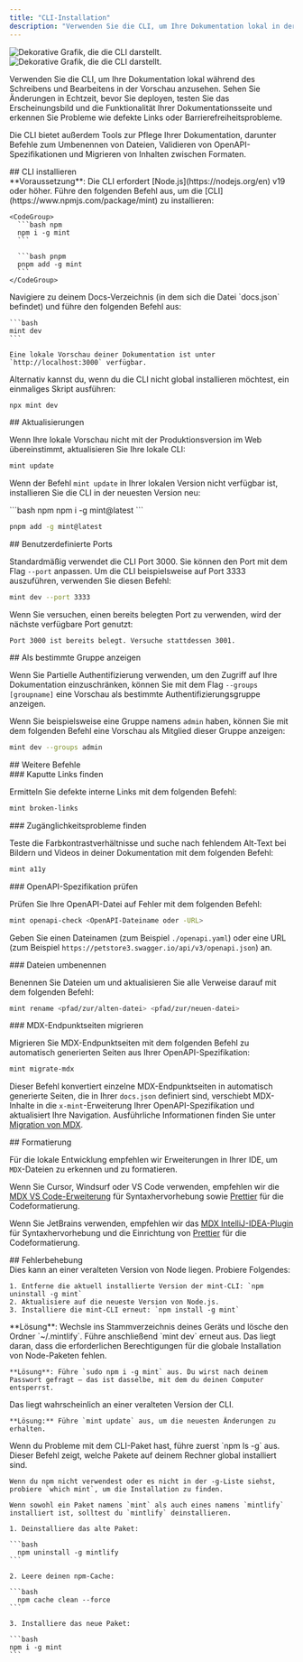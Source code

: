 ```yaml
---
title: "CLI-Installation"
description: "Verwenden Sie die CLI, um Ihre Dokumentation lokal in der Vorschau anzusehen und zu verwalten"
---
```


<img className="block dark:hidden my-0 pointer-events-none" src="/images/installation/local-development-light.png" alt="Dekorative Grafik, die die CLI darstellt." />

<img className="hidden dark:block my-0 pointer-events-none" src="/images/installation/local-development-dark.png" alt="Dekorative Grafik, die die CLI darstellt." />

Verwenden Sie die CLI, um Ihre Dokumentation lokal während des Schreibens und Bearbeitens in der Vorschau anzusehen. Sehen Sie Änderungen in Echtzeit, bevor Sie deployen, testen Sie das Erscheinungsbild und die Funktionalität Ihrer Dokumentationsseite und erkennen Sie Probleme wie defekte Links oder Barrierefreiheitsprobleme.

Die CLI bietet außerdem Tools zur Pflege Ihrer Dokumentation, darunter Befehle zum Umbenennen von Dateien, Validieren von OpenAPI-Spezifikationen und Migrieren von Inhalten zwischen Formaten.

<div id="install-the-cli">
  ## CLI installieren
</div>

<Info>
  **Voraussetzung**: Die CLI erfordert [Node.js](https://nodejs.org/en) v19 oder höher.
</Info>

<Steps>
  <Step title="CLI installieren">
    Führe den folgenden Befehl aus, um die [CLI](https://www.npmjs.com/package/mint) zu installieren:

    <CodeGroup>
      ```bash npm
      npm i -g mint
      ```

      ```bash pnpm
      pnpm add -g mint
      ```
    </CodeGroup>
  </Step>

  <Step title="Lokal prüfen">
    Navigiere zu deinem Docs-Verzeichnis (in dem sich die Datei `docs.json` befindet) und führe den folgenden Befehl aus:

    ```bash
    mint dev
    ```

    Eine lokale Vorschau deiner Dokumentation ist unter `http://localhost:3000` verfügbar.
  </Step>
</Steps>

Alternativ kannst du, wenn du die CLI nicht global installieren möchtest, ein einmaliges Skript ausführen:

```bash
npx mint dev
```

<div id="updates">
  ## Aktualisierungen
</div>

Wenn Ihre lokale Vorschau nicht mit der Produktionsversion im Web übereinstimmt, aktualisieren Sie Ihre lokale CLI:

```bash
mint update
```

Wenn der Befehl `mint update` in Ihrer lokalen Version nicht verfügbar ist, installieren Sie die CLI in der neuesten Version neu:

<CodeGroup>
  ```bash npm
  npm i -g mint@latest
  ```

  ```bash pnpm
  pnpm add -g mint@latest
  ```
</CodeGroup>

<div id="custom-ports">
  ## Benutzerdefinierte Ports
</div>

Standardmäßig verwendet die CLI Port 3000. Sie können den Port mit dem Flag `--port` anpassen. Um die CLI beispielsweise auf Port 3333 auszuführen, verwenden Sie diesen Befehl:

```bash
mint dev --port 3333
```

Wenn Sie versuchen, einen bereits belegten Port zu verwenden, wird der nächste verfügbare Port genutzt:

```mdx
Port 3000 ist bereits belegt. Versuche stattdessen 3001.
```

<div id="preview-as-a-specific-group">
  ## Als bestimmte Gruppe anzeigen
</div>

Wenn Sie Partielle Authentifizierung verwenden, um den Zugriff auf Ihre Dokumentation einzuschränken, können Sie mit dem Flag `--groups [groupname]` eine Vorschau als bestimmte Authentifizierungsgruppe anzeigen.

Wenn Sie beispielsweise eine Gruppe namens `admin` haben, können Sie mit dem folgenden Befehl eine Vorschau als Mitglied dieser Gruppe anzeigen:

```bash
mint dev --groups admin
```

<div id="additional-commands">
  ## Weitere Befehle
</div>

<div id="find-broken-links">
  ### Kaputte Links finden
</div>

Ermitteln Sie defekte interne Links mit dem folgenden Befehl:

```bash
mint broken-links
```

<div id="find-accessibility-issues">
  ### Zugänglichkeitsprobleme finden
</div>

Teste die Farbkontrastverhältnisse und suche nach fehlendem Alt-Text bei Bildern und Videos in deiner Dokumentation mit dem folgenden Befehl:

```bash
mint a11y
```

<div id="check-openapi-spec">
  ### OpenAPI-Spezifikation prüfen
</div>

Prüfen Sie Ihre OpenAPI-Datei auf Fehler mit dem folgenden Befehl:

```bash
mint openapi-check <OpenAPI-Dateiname oder -URL>
```

Geben Sie einen Dateinamen (zum Beispiel `./openapi.yaml`) oder eine URL (zum Beispiel `https://petstore3.swagger.io/api/v3/openapi.json`) an.

<div id="rename-files">
  ### Dateien umbenennen
</div>

Benennen Sie Dateien um und aktualisieren Sie alle Verweise darauf mit dem folgenden Befehl:

```bash
mint rename <pfad/zur/alten-datei> <pfad/zur/neuen-datei>
```

<div id="migrate-mdx-endpoint-pages">
  ### MDX-Endpunktseiten migrieren
</div>

Migrieren Sie MDX-Endpunktseiten mit dem folgenden Befehl zu automatisch generierten Seiten aus Ihrer OpenAPI-Spezifikation:

```bash
mint migrate-mdx
```

Dieser Befehl konvertiert einzelne MDX-Endpunktseiten in automatisch generierte Seiten, die in Ihrer `docs.json` definiert sind, verschiebt MDX-Inhalte in die `x-mint`-Erweiterung Ihrer OpenAPI-Spezifikation und aktualisiert Ihre Navigation. Ausführliche Informationen finden Sie unter [Migration von MDX](/de/guides/migrating-from-mdx).

<div id="formatting">
  ## Formatierung
</div>

Für die lokale Entwicklung empfehlen wir Erweiterungen in Ihrer IDE, um `MDX`-Dateien zu erkennen und zu formatieren.

Wenn Sie Cursor, Windsurf oder VS Code verwenden, empfehlen wir die [MDX VS Code-Erweiterung](https://marketplace.visualstudio.com/items?itemName=unifiedjs.vscode-mdx) für Syntaxhervorhebung sowie [Prettier](https://marketplace.visualstudio.com/items?itemName=esbenp.prettier-vscode) für die Codeformatierung.

Wenn Sie JetBrains verwenden, empfehlen wir das [MDX IntelliJ-IDEA-Plugin](https://plugins.jetbrains.com/plugin/14944-mdx) für Syntaxhervorhebung und die Einrichtung von [Prettier](https://prettier.io/docs/webstorm) für die Codeformatierung.

<div id="troubleshooting">
  ## Fehlerbehebung
</div>

<AccordionGroup>
  <Accordion title="Fehler: Das Modul &#x22;sharp&#x22; konnte mit der darwin-arm64-Runtime nicht geladen werden">
    Dies kann an einer veralteten Version von Node liegen. Probiere Folgendes:

    1. Entferne die aktuell installierte Version der mint-CLI: `npm uninstall -g mint`
    2. Aktualisiere auf die neueste Version von Node.js.
    3. Installiere die mint-CLI erneut: `npm install -g mint`
  </Accordion>

  <Accordion title="Problem: Unbekannter Fehler tritt auf">
    **Lösung**: Wechsle ins Stammverzeichnis deines Geräts und lösche den Ordner `~/.mintlify`. Führe anschließend `mint dev` erneut aus.
  </Accordion>

  <Accordion title="Fehler: permission denied">
    Das liegt daran, dass die erforderlichen Berechtigungen für die globale Installation von Node-Paketen fehlen.

    **Lösung**: Führe `sudo npm i -g mint` aus. Du wirst nach deinem Passwort gefragt – das ist dasselbe, mit dem du deinen Computer entsperrst.
  </Accordion>

  <Accordion title="Die lokale Vorschau sieht nicht genauso aus wie meine Docs im Web">
    Das liegt wahrscheinlich an einer veralteten Version der CLI.

    **Lösung:** Führe `mint update` aus, um die neuesten Änderungen zu erhalten.
  </Accordion>

  <Accordion title="mintlify vs. mint package">
    Wenn du Probleme mit dem CLI-Paket hast, führe zuerst `npm ls -g` aus. Dieser Befehl zeigt, welche Pakete auf deinem Rechner global installiert sind.

    Wenn du npm nicht verwendest oder es nicht in der -g-Liste siehst, probiere `which mint`, um die Installation zu finden.

    Wenn sowohl ein Paket namens `mint` als auch eines namens `mintlify` installiert ist, solltest du `mintlify` deinstallieren.

    1. Deinstalliere das alte Paket:

    ```bash
      npm uninstall -g mintlify
    ```

    2. Leere deinen npm-Cache:

    ```bash
      npm cache clean --force
    ```

    3. Installiere das neue Paket:

    ```bash
    npm i -g mint
    ```
  </Accordion>
</AccordionGroup>